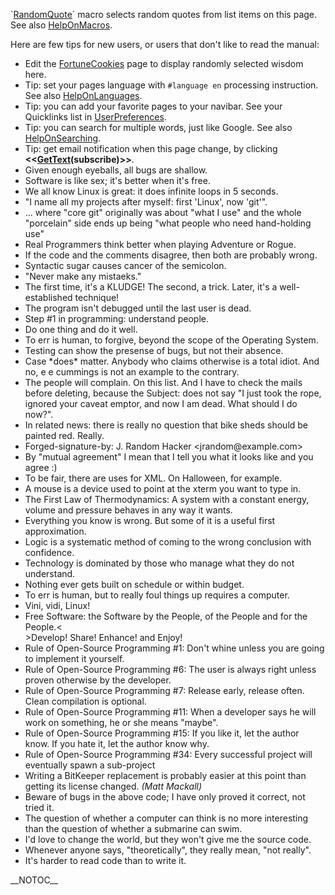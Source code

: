 <!-- ## Please edit system and help pages ONLY in the moinmaster wiki! For more
 -->
<!-- ## information, please see [[MoinMaster]]:[[MoinPagesEditorGroup]].
 -->
<!-- ## Please edit (or translate) system/help pages on the moinmaster wiki ONLY.
 -->
<!-- ## For more information, please see [[MoinMaster]]:[[MoinPagesEditorGroup]].
 -->
<!-- ##master-page:Unknown-Page
 -->
<!-- ##master-date:Unknown-Date
 -->
<!-- #acl [[MoinPagesEditorGroup]]:read,write,delete,revert All:read
 -->
<!-- #format wiki
 -->
<!-- #language en
 -->

`[[RandomQuot]]e` macro selects random quotes from list items on this page. See also [[HelpOnMacros]].

Here are few tips for new users, or users that don't like to read the manual:

* Edit the [[FortuneCookies]] page to display randomly selected wisdom here.
* Tip: set your pages language with <code><nowiki>#language en</nowiki></code> processing instruction. See also [[HelpOnLanguages]].
* Tip: you can add your favorite pages to your navibar. See your Quicklinks list in [[UserPreferences]].
* Tip: you can search for multiple words, just like Google. See also [[HelpOnSearching]].
* Tip: get email notification when this page change, by clicking <b><<[[GetText]](subscribe)>></b>.
* Given enough eyeballs, all bugs are shallow.
* Software is like sex; it's better when it's free.
* We all know Linux is great: it does infinite loops in 5 seconds.
* "I name all my projects after myself: first 'Linux', now 'git'".
* ... where "core git" originally was about "what I use" and the whole "porcelain" side ends up being "what people who need hand-holding use"
* Real Programmers think better when playing Adventure or Rogue.
* If the code and the comments disagree, then both are probably wrong.
* Syntactic sugar causes cancer of the semicolon.
* "Never make any mistaeks."
* The first time, it's a KLUDGE! The second, a trick. Later, it's a well-established technique!
* The program isn't debugged until the last user is dead.
* Step #1 in programming: understand people.
* Do one thing and do it well.
* To err is human, to forgive, beyond the scope of the Operating System.
* Testing can show the presense of bugs, but not their absence.
* Case *does* matter. Anybody who claims otherwise is a total idiot. And no, e e cummings is not an example to the contrary.
* The people will complain. On this list. And I have to check the mails before deleting, because the Subject: does not say "I just took the rope, ignored your caveat emptor, and now I am dead. What should I do now?".
* In related news: there is really no question that bike sheds should be painted red. Really.
* Forged-signature-by: J. Random Hacker <jrandom@example.com>
* By "mutual agreement" I mean that I tell you what it looks like and you agree :)
* To be fair, there are uses for XML.  On Halloween, for example.
* A mouse is a device used to point at the xterm you want to type in.
* The First Law of Thermodynamics: A system with a constant energy, volume and pressure behaves in any way it wants.
* Everything you know is wrong.  But some of it is a useful first approximation.
* Logic is a systematic method of coming to the wrong conclusion with confidence.
* Technology is dominated by those who manage what they do not understand.
* Nothing ever gets built on schedule or within budget.
* To err is human, but to really foul things up requires a computer.
* Vini, vidi, Linux!
* Free Software: the Software by the People, of the People and for the People.<<BR>>Develop! Share! Enhance! and Enjoy!
* Rule of Open-Source Programming #1: Don't whine unless you are going to implement it yourself.
* Rule of Open-Source Programming #6: The user is always right unless proven otherwise by the developer.
* Rule of Open-Source Programming #7: Release early, release often. Clean compilation is optional.
* Rule of Open-Source Programming #11: When a developer says he will work on something, he or she means "maybe".
* Rule of Open-Source Programming #15: If you like it, let the author know. If you hate it, let the author know why.
* Rule of Open-Source Programming #34: Every successful project will eventually spawn a sub-project
* Writing a BitKeeper replacement is probably easier at this point than getting its license changed. <i>(Matt Mackall)</i>
* Beware of bugs in the above code; I have only proved it correct, not tried it.
* The question of whether a computer can think is no more interesting than the question of whether a submarine can swim.
* I'd love to change the world, but they won't give me the source code.
* Whenever anyone says, "theoretically", they really mean, "not really".
* It's harder to read code than to write it.

__NOTOC__